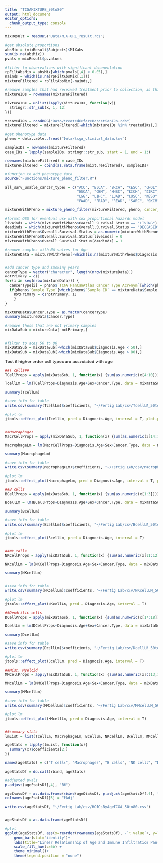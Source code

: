 ```yaml
---
title: "TCGAMIXTURE_50to80"
output: html_document
editor_options: 
  chunk_output_type: console
---
```


```r
mixResult = readRDS("Data/MIXTURE_result.rds")

#get absolute proportions
absMix = (mixResult$Subjects)$MIXabs 
sum(is.na(absMix))
pvals = mixResult$p.values

#filter to observations with significant deconvolution
rpFiltAbsMix = absMix[which(pvals[,4] < 0.05),]
nainds = which(is.na(rpFiltAbsMix[,1]))
mixtureFiltered = rpFiltAbsMix[-nainds,]

#remove samples that had received treatment prior to collection, as this could bias result
mixtureIDs = rownames(mixtureFiltered)

mixtureIDs = unlist(lapply(mixtureIDs, function(x){
  stringr::str_sub(x, 1, 12)
}))

treatedIDs = readRDS("Data/treatedBeforeResectionIDs.rds")
mixtureFiltered = mixtureFiltered[-which(mixtureIDs %in% treatedIDs),]

#get phenotype data
pheno = data.table::fread("Data/tcga_clinical_data.tsv")

sampleIDs = rownames(mixtureFiltered)
case_IDs = lapply(sampleIDs, stringr::str_sub, start = 1, end = 12)

rownames(mixtureFiltered) = case_IDs
mixtureFiltered = cbind(as.data.frame(mixtureFiltered), sampleIDs)

#function to add phenotype data
source("Functions/mixture_pheno_filter.R")

all_surv_usable_cancer_types = c("ACC", "BLCA", "BRCA", "CESC", "CHOL", "COAD", 
                                 "ESCA", "GBM", "HNSC", "KICH", "KIRC", "KIRP", 
                                 "LGG", "LIHC", "LUAD", "LUSC", "MESO", "OV", 
                                 "PAAD", "PRAD", "READ", "SARC", "SKCM", "STAD",                                   "THCA", "UCEC", "UCS", "UVM")

mixtureWithPheno = mixture_pheno_filter(mixtureFiltered, pheno, cancer_types = all_surv_usable_cancer_types)

#format OSS for eventual use with cox proportional hazards model
liveinds = which(mixtureWithPheno$Overall.Survival.Status == "LIVING")
deadinds = which(mixtureWithPheno$Overall.Survival.Status == "DECEASED")
mixtureWithPheno$Overall.Survival.Status = as.numeric(mixtureWithPheno$Overall.Survival.Status)
mixtureWithPheno$Overall.Survival.Status[liveinds] = 0
mixtureWithPheno$Overall.Survival.Status[deadinds] = 1

#remove samples with NA values for Age
mixtureData = mixtureWithPheno[-which(is.na(mixtureWithPheno$Diagnosis.Age)), ]


#add cancer type and smoking years
cancerType = vector("character", length(nrow(mixtureData)))
notPrimary = c()
for(i in seq(nrow(mixtureData))) {
  cancerType[i] = pheno$`TCGA PanCanAtlas Cancer Type Acronym`[which(pheno$`Sample ID` == mixtureData$Sample.ID[i])]
  if(pheno$`Sample Type`[which(pheno$`Sample ID` == mixtureData$Sample.ID[i])] != "Primary") {
    notPrimary = c(notPrimary, i)
    }
}

mixtureData$Cancer.Type = as.factor(cancerType)
summary(mixtureData$Cancer.Type)

#remove those that are not primary samples
mixDataSub = mixtureData[-notPrimary,]


#filter to ages 50 to 80
mixDataSub = mixDataSub[-which(mixDataSub$Diagnosis.Age < 50),]
mixDataSub = mixDataSub[-which(mixDataSub$Diagnosis.Age > 80),]
```


Test if higher order cell types are associated with age
```r
##T cells##
TCellProps = apply(mixDataSub, 1, function(x) {sum(as.numeric(x[4:10]))})/apply(mixDataSub, 1, function(x) {sum(as.numeric(x[1:22]))})

TcellLm = lm(TCellProps~Diagnosis.Age+Sex+Cancer.Type, data = mixDataSub)

summary(TcellLm)

#save info for table
write.csv(summary(TcellLm)$coefficients, "~/Fertig Lab/csv/TcellLM_50to80.csv")

#plot lm
jtools::effect_plot(TcellLm, pred = Diagnosis.Age, interval = T, plot.points = T, y.label = "T cell Absolute Proportion")


##Macrophages
MacrCellProps = apply(mixDataSub, 1, function(x) {sum(as.numeric(x[14:16]))})/apply(mixDataSub, 1, function(x) {sum(as.numeric(x[1:22]))})

MacrophageLm = lm(MacrCellProps~Diagnosis.Age+Sex+Cancer.Type, data = mixDataSub)

summary(MacrophageLm)

#save info for table
write.csv(summary(MacrophageLm)$coefficients, "~/Fertig Lab/csv/MacrophageLM_50to80.csv")

#plot lm
jtools::effect_plot(MacrophageLm, pred = Diagnosis.Age, interval = T, plot.points = T, y.label = "Macrophage Absolute Proportion")

##B cells
BCellProps = apply(mixDataSub, 1, function(x) {sum(as.numeric(x[1:3]))})/apply(mixDataSub, 1, function(x) {sum(as.numeric(x[1:22]))})

BcellLm = lm(BCellProps~Diagnosis.Age+Sex+Cancer.Type, data = mixDataSub)

summary(BcellLm)

#save info for table
write.csv(summary(BcellLm)$coefficients, "~/Fertig Lab/csv/BcellLM_50to80.csv")

#plot lm
jtools::effect_plot(BcellLm, pred = Diagnosis.Age, interval = T)


##NK cells
NKCellProps = apply(mixDataSub, 1, function(x) {sum(as.numeric(x[11:12]))})/apply(mixDataSub, 1, function(x) {sum(as.numeric(x[1:22]))})

NKcellLm = lm(NKCellProps~Diagnosis.Age+Sex+Cancer.Type, data = mixDataSub)

summary(NKcellLm)


#save info for table
write.csv(summary(NKcellLm)$coefficients, "~/Fertig Lab/csv/NKcellLM_50to80.csv")

#plot lm
jtools::effect_plot(NKcellLm, pred = Diagnosis.Age, interval = T)

##Dendritic cells
DCellProps = apply(mixDataSub, 1, function(x) {sum(as.numeric(x[17:18]))})/apply(mixDataSub, 1, function(x) {sum(as.numeric(x[1:22]))})

DcellLm = lm(DCellProps~Diagnosis.Age+Sex+Cancer.Type, data = mixDataSub)

summary(DcellLm)

#save info for table
write.csv(summary(DcellLm)$coefficients, "~/Fertig Lab/csv/DcellLM_50to80.csv")

#plot lm
jtools::effect_plot(DcellLm, pred = Diagnosis.Age, interval = T)

##Misc. Myeloid
MMCellProps = apply(mixDataSub, 1, function(x) {sum(as.numeric(x[c(13,19:22)]))})/apply(mixDataSub, 1, function(x) {sum(as.numeric(x[1:22]))})

MMcellLm = lm(MMCellProps~Diagnosis.Age+Sex+Cancer.Type, data = mixDataSub)

summary(MMcellLm)

#save info for table
write.csv(summary(MMcellLm)$coefficients, "~/Fertig Lab/csv/MMcellLM_50to80.csv")

#plot lm
jtools::effect_plot(MMcellLm, pred = Diagnosis.Age, interval = T)


##summary stats
lmList = list(TcellLm, MacrophageLm, BcellLm, NKcellLm, DcellLm, MMcellLm)

ageStats = lapply(lmList, function(x){
  summary(x)$coefficients[2,]
})

names(ageStats) = c("T cells", "Macrophages", "B cells", "NK cells", "Dendritic cells", "Misc. Myeloid")

ageStatsDf = do.call(rbind, ageStats)

#adjusted pvals
p.adjust(ageStatsDf[,4], "BH")

ageStatsDf = as.data.frame(cbind(ageStatsDf, p.adjust(ageStatsDf[,4], "BH")))
colnames(ageStatsDf)[5] = "PAdj"

write.csv(ageStatsDf, "~/Fertig Lab/csv/HOICsByAgeTCGA_50to80.csv")


ageStatsDf = as.data.frame(ageStatsDf)

#plot
ggplot(ageStatsDf, aes(x=reorder(rownames(ageStatsDf), -`t value`), y=`t value`, fill = reorder(rownames(ageStatsDf), -`t value`)))+
    geom_bar(stat="identity")+
    labs(title="Linear Relationship of Age and Immune Infiltration Pan-Cancer", x="Cell Type", y = "T Statistic")+
    scale_fill_hue(c=50) +
    theme_minimal()+
    theme(legend.position = "none")

```